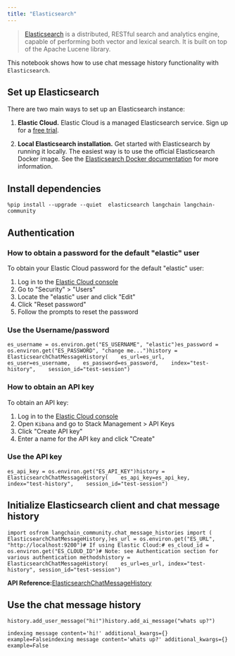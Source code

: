 ```yaml
---
title: "Elasticsearch"
---
```


> [Elasticsearch](https://www.elastic.co/elasticsearch/) is a distributed, RESTful search and analytics engine, capable of performing both vector and lexical search. It is built on top of the Apache Lucene library.

This notebook shows how to use chat message history functionality with `Elasticsearch`.

## Set up Elasticsearch

There are two main ways to set up an Elasticsearch instance:

1. **Elastic Cloud.** Elastic Cloud is a managed Elasticsearch service. Sign up for a [free trial](https://cloud.elastic.co/registration?storm=langchain-notebook).

2. **Local Elasticsearch installation.** Get started with Elasticsearch by running it locally. The easiest way is to use the official Elasticsearch Docker image. See the [Elasticsearch Docker documentation](https://www.elastic.co/guide/en/elasticsearch/reference/current/docker.html) for more information.

## Install dependencies

```
%pip install --upgrade --quiet  elasticsearch langchain langchain-community
```

## Authentication

### How to obtain a password for the default "elastic" user

To obtain your Elastic Cloud password for the default "elastic" user:

1. Log in to the [Elastic Cloud console](https://cloud.elastic.co)
2. Go to "Security" > "Users"
3. Locate the "elastic" user and click "Edit"
4. Click "Reset password"
5. Follow the prompts to reset the password

### Use the Username/password

```
es_username = os.environ.get("ES_USERNAME", "elastic")es_password = os.environ.get("ES_PASSWORD", "change me...")history = ElasticsearchChatMessageHistory(    es_url=es_url,    es_user=es_username,    es_password=es_password,    index="test-history",    session_id="test-session")
```

### How to obtain an API key

To obtain an API key:

1. Log in to the [Elastic Cloud console](https://cloud.elastic.co)
2. Open `Kibana` and go to Stack Management > API Keys
3. Click "Create API key"
4. Enter a name for the API key and click "Create"

### Use the API key

```
es_api_key = os.environ.get("ES_API_KEY")history = ElasticsearchChatMessageHistory(    es_api_key=es_api_key,    index="test-history",    session_id="test-session")
```

## Initialize Elasticsearch client and chat message history

```
import osfrom langchain_community.chat_message_histories import (    ElasticsearchChatMessageHistory,)es_url = os.environ.get("ES_URL", "http://localhost:9200")# If using Elastic Cloud:# es_cloud_id = os.environ.get("ES_CLOUD_ID")# Note: see Authentication section for various authentication methodshistory = ElasticsearchChatMessageHistory(    es_url=es_url, index="test-history", session_id="test-session")
```

**API Reference:**[ElasticsearchChatMessageHistory](https://python.langchain.com/api_reference/community/chat_message_histories/langchain_community.chat_message_histories.elasticsearch.ElasticsearchChatMessageHistory.html)

## Use the chat message history

```
history.add_user_message("hi!")history.add_ai_message("whats up?")
```

```
indexing message content='hi!' additional_kwargs={} example=Falseindexing message content='whats up?' additional_kwargs={} example=False
```
